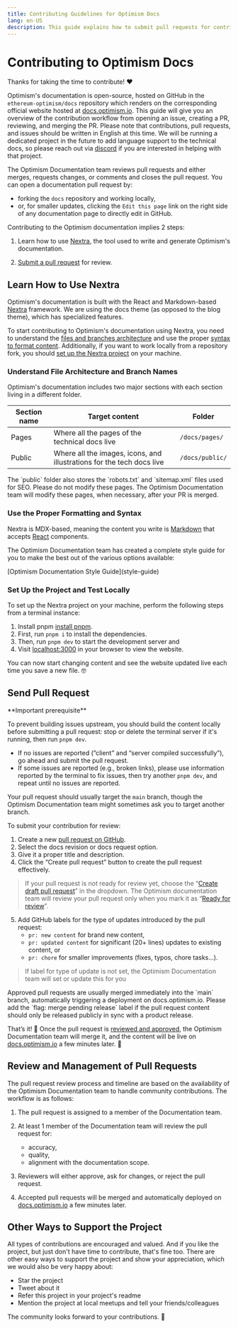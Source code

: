 ```yaml
---
title: Contributing Guidelines for Optimism Docs
lang: en-US
description: This guide explains how to submit pull requests for contributions to Optimism Docs.
---
```



# Contributing to Optimism Docs

Thanks for taking the time to contribute! ❤️

Optimism's documentation is open-source, hosted on GitHub in the `ethereum-optimism/docs` repository which renders on the corresponding official website hosted at [docs.optimism.io](https://docs.optimism.io). This guide will give you an overview of the contribution workflow from opening an issue, creating a PR, reviewing, and merging the PR. Please note that contributions, pull requests, and issues should be written in English at this time. We will be running a dedicated project in the future to add language support to the technical docs, so please reach out via [discord](https://discord.com/invite/optimism) if you are interested in helping with that project.

The Optimism Documentation team reviews pull requests and either merges, requests changes, or comments and closes the pull request. You can open a documentation pull request by:

- forking the `docs` repository and working locally,
- or, for smaller updates, clicking the `Edit this page` link on the right side of any documentation page to directly edit in GitHub.

Contributing to the Optimism documentation implies 2 steps:

1. Learn how to use [Nextra](#learn-how-to-use-nextra), the tool used to write and generate Optimism's documentation.

2. [Submit a pull request](#send-pull-request) for review.

## Learn How to Use Nextra

Optimism's documentation is built with the React and Markdown-based [Nextra](https://nextra.site/docs) framework. We are using the docs theme (as opposed to the blog theme), which has specialized features.

To start contributing to Optimism's documentation using Nextra, you need to understand the [files and branches architecture](#understand-file-architecture-and-branch-names) and use the proper [syntax to format content](#use-the-proper-formatting-and-syntax). Additionally, if you want to work locally from a repository fork, you should [set up the Nextra project](#set-up-the-project-and-test-locally) on your machine.

### Understand File Architecture and Branch Names

Optimism's documentation includes two major sections with each section living in a different folder. 

| Section name      | Target content                                                    | Folder                        |
| ------------------| ----------------------------------------------------------------- | ----------------------------- | 
| Pages       | Where all the pages of the technical docs live | `/docs/pages/` |
| Public   | Where all the images, icons, and illustrations for the tech docs live      | `/docs/public/`  | 

<Callout type="warning">
The `public` folder also stores the `robots.txt` and `sitemap.xml` files used for SEO. Please do not modify these pages. 
The Optimism Documentation team will modify these pages, when necessary, after your PR is merged.
</Callout>

### Use the Proper Formatting and Syntax

Nextra is MDX-based, meaning the content you write is [Markdown](https://daringfireball.net/projects/markdown/syntax) that accepts [React](https://reactjs.org/) components.

The Optimism Documentation team has created a complete style guide for you to make the best out of the various options available:

<Callout type="default">
[Optimism Documentation Style Guide](style-guide) 
</Callout>

### Set Up the Project and Test Locally

To set up the Nextra project on your machine, perform the following steps from a terminal instance:

1. Install pnpm [install pnpm](https://pnpm.io/installation).
2. First, run `pnpm i` to install the dependencies.
3. Then, run `pnpm dev` to start the development server and 
4. Visit [localhost:3000](http://localhost:3000) in your browser to view the website.

You can now start changing content and see the website updated live each time you save a new file. 🤓

## Send Pull Request

<Callout type="warning">
**Important prerequisite**

To prevent building issues upstream, you should build the content locally before submitting a pull request: stop or delete the terminal server if it's running, then run `pnpm dev`.

- If no issues are reported (”client” and “server compiled successfully”), go ahead and submit the pull request. 
- If some issues are reported (e.g., broken links), please use information reported by the terminal to fix issues, then try another `pnpm dev`, and repeat until no issues are reported.

</Callout>

Your pull request should usually target the `main` branch, though the Optimism Documentation team might sometimes ask you to target another branch.

To submit your contribution for review:

1. Create a new [pull request on GitHub](https://github.com/ethereum-optimism/docs/issues/new/choose).
2. Select the docs revision or docs request option.
3. Give it a proper title and description.
4. Click the “Create pull request” button to create the pull request effectively.
    
>If your pull request is not ready for review yet, choose the “[Create draft pull request](https://docs.github.com/en/pull-requests/collaborating-with-pull-requests/proposing-changes-to-your-work-with-pull-requests/creating-a-pull-request)” in the dropdown. The Optimism documentation team will review your pull request only when you mark it as “[Ready for review](https://docs.github.com/en/pull-requests/collaborating-with-pull-requests/proposing-changes-to-your-work-with-pull-requests/changing-the-stage-of-a-pull-request)”.
   
5. Add GitHub labels for the type of updates introduced by the pull request: 
     - `pr: new content` for brand new content,
     - `pr: updated content` for significant (20+ lines) updates to existing content, or 
     - `pr: chore` for smaller improvements (fixes, typos, chore tasks…).
>If label for type of update is not set, the Optimism Documentation team will set or update this for you<br/>
    
<Callout type="warning">
Approved pull requests are usually merged immediately into the `main` branch, automatically triggering a deployment on docs.optimism.io. Please add the `flag: merge pending release` label if the pull request content should only be released publicly in sync with a product release.
</Callout>

That’s it! 🥳 Once the pull request is [reviewed and approved](#review-and-management-of-pull-requests), the Optimism Documentation team will merge it, and the content will be live on [docs.optimism.io](http://docs.optimism.io) a few minutes later. 🚀

## Review and Management of Pull Requests

The pull request review process and timeline are based on the availability of the Optimism Documentation team to handle community contributions. The workflow is as follows:

1. The pull request is assigned to a member of the Documentation team.
2. At least 1 member of the Documentation team will review the pull request for:

   - accuracy,
   - quality,
   - alignment with the documentation scope.

3. Reviewers will either approve, ask for changes, or reject the pull request.
4. Accepted pull requests will be merged and automatically deployed on [docs.optimism.io](https://docs.optimism.io) a few minutes later. 

## Other Ways to Support the Project
All types of contributions are encouraged and valued. 
And if you like the project, but just don't have time to contribute, that's fine too. There are other easy ways to support the project and show your appreciation, which we would also be very happy about:
- Star the project
- Tweet about it
- Refer this project in your project's readme
- Mention the project at local meetups and tell your friends/colleagues

The community looks forward to your contributions. 🎉